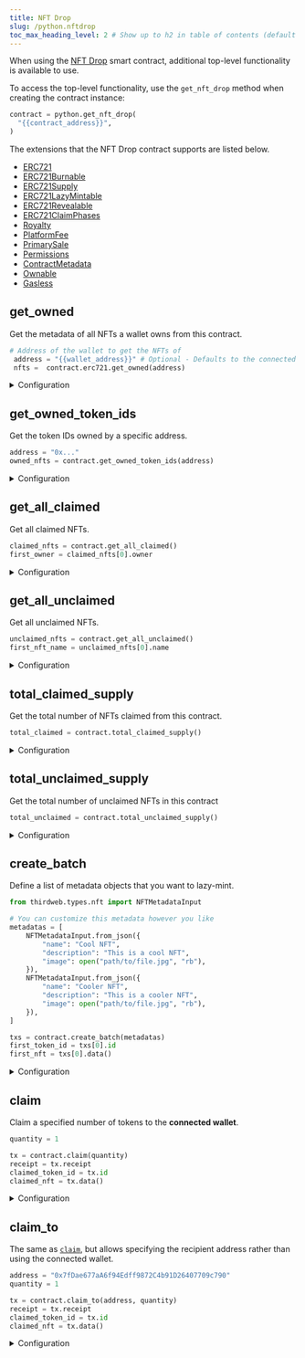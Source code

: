 ```yaml
---
title: NFT Drop
slug: /python.nftdrop
toc_max_heading_level: 2 # Show up to h2 in table of contents (default is up to h3)
---
```


When using the [NFT Drop](https://thirdweb.com/thirdweb.eth/DropERC721) smart contract, additional top-level functionality is available to use.

To access the top-level functionality, use the `get_nft_drop` method when creating the contract instance:

```python
contract = python.get_nft_drop(
  "{{contract_address}}",
)
```

The extensions that the NFT Drop contract supports are listed below.

- [ERC721](/python/python.erc721)
- [ERC721Burnable](/python/python.erc721burnable)
- [ERC721Supply](/python/python.erc721supply)
- [ERC721LazyMintable](/python/python.erc721lazymintable)
- [ERC721Revealable](/python/python.delayedreveal721)
- [ERC721ClaimPhases](/python/python.erc721claimconditions)
- [Royalty](/python/python.contractroyalty)
- [PlatformFee](/python/python.platformfee)
- [PrimarySale](/python/python.contractprimarysale)
- [Permissions](/python/python.permissions)
- [ContractMetadata](/python/python.contractmetadata)
- [Ownable](/python/python.ownable)
- [Gasless](/python/python.gasless)

## get_owned

Get the metadata of all NFTs a wallet owns from this contract.

```python
# Address of the wallet to get the NFTs of
 address = "{{wallet_address}}" # Optional - Defaults to the connected wallet
 nfts =  contract.erc721.get_owned(address)
```

<details>
    <summary>Configuration</summary>
    <div>

#### address (optional)

The address of the wallet to get the NFTs of. If not provided, defaults to the **connected wallet** address.

```python
 nfts =  contract.get_owned(
  # highlight-next-line
  "{{wallet_address}}",
)
```

### Return Value

Returns a list of `NFTMetadataOwner` objects.

```python
class NFTMetadataOwner:
    metadata: NFTMetadata
    owner: str
```

</div>
</details>

## get_owned_token_ids

Get the token IDs owned by a specific address.

```python
address = "0x..."
owned_nfts = contract.get_owned_token_ids(address)
```

<details>
<summary>Configuration</summary>
<div>

#### address

The address to get the token IDs for. Must be of type `str`.

### Return Value

Returns a list of the owned nfts.

```python
List[int]
```

</div>
</details>

## get_all_claimed

Get all claimed NFTs.

```python
claimed_nfts = contract.get_all_claimed()
first_owner = claimed_nfts[0].owner
```

<details>
<summary>Configuration</summary>
<div>

#### query_params (optional)

Provide an optional `QueryAllParams` object to configure the query. Useful for paginating the results.

```python
class QueryAllParams:
    start: int = 0
    count: int = 100
```

```python
from thirdweb.types.nft import QueryAllParams
query_params = QueryAllParams(
  # The number of NFTs to return
  count= 100, # Default is 100
  # The index to start from
  start= 0, # Default is 0
)

nfts = contract.get_all_claimed(query_params)
```

### Return Value

List of `NFTMetadataOwner` Objects

```python
class NFTMetadataOwner:
    metadata: NFTMetadata
    owner: str
```

</div>
</details>

## get_all_unclaimed

Get all unclaimed NFTs.

```python
unclaimed_nfts = contract.get_all_unclaimed()
first_nft_name = unclaimed_nfts[0].name
```

<details>
<summary>Configuration</summary>
<div>

#### query_params (optional)

Provide an optional `QueryAllParams` object to configure the query. Useful for paginating the results.

```python
class QueryAllParams:
    start: int = 0
    count: int = 100
```

```python
from thirdweb.types.nft import QueryAllParams
query_params = QueryAllParams(
  # The number of NFTs to return
  count= 100, # Default is 100
  # The index to start from
  start= 0, # Default is 0
)

nfts = contract.get_all_unclaimed(query_params)
```

### Return Value

A list of unclaimed `NFTMetadata` objects

```python
class NFTMetadata:
    id: int
    uri: str
    name: str
    description: Optional[str] = None
    image: Optional[str] = None
    external_url: Optional[str] = None
    animation_url: Optional[str] = None
    background_color: Optional[str] = None
    properties: Optional[Dict[Any, Any]] = None
    attributes: Optional[Dict[str, Any]] = None
```

</div>
</details>

## total_claimed_supply

Get the total number of NFTs claimed from this contract.

```python
total_claimed = contract.total_claimed_supply()
```

<details>
<summary>Configuration</summary>
<div>

### Return Value

An `int` representing the number of NFTs claimed from this contract.

</div>
</details>

## total_unclaimed_supply

Get the total number of unclaimed NFTs in this contract

```python
total_unclaimed = contract.total_unclaimed_supply()
```

<details>
<summary>Configuration</summary>
<div>

### Return Value

An `int` representing the total number of unclaimed NFTs in this contract.

</div>
</details>

## create_batch

Define a list of metadata objects that you want to lazy-mint.

```python
from thirdweb.types.nft import NFTMetadataInput

# You can customize this metadata however you like
metadatas = [
    NFTMetadataInput.from_json({
        "name": "Cool NFT",
        "description": "This is a cool NFT",
        "image": open("path/to/file.jpg", "rb"),
    }),
    NFTMetadataInput.from_json({
        "name": "Cooler NFT",
        "description": "This is a cooler NFT",
        "image": open("path/to/file.jpg", "rb"),
    }),
]

txs = contract.create_batch(metadatas)
first_token_id = txs[0].id
first_nft = txs[0].data()
```

<details>
    <summary>Configuration</summary>
    <div>

A list of metadata objects for the NFTs you want to mint.

Must be a `List` of `NFTMetadataInput` `object`s that conform to the [metadata standards](https://docs.opensea.io/docs/metadata-standards#metadata-structure).
Alternatively, you can provide a list of `string`s that point to valid metadata objects,
to override the default behavior of uploading and pinning the metadata to IPFS (shown below).

```python
# highlight-start
metadatas = [
    NFTMetadataInput.from_json({
        "name": "Cool NFT",
        "description": "This is a cool NFT",
        "image": open("path/to/file.jpg", "rb"),
    }),
    NFTMetadataInput.from_json({
        "name": "Cooler NFT",
        "description": "This is a cooler NFT",
        "image": open("path/to/file.jpg", "rb"),
    }),
]
# highlight-end

txResult = contract.create_batch(metadatas)
```

```python
class NFTMetadataInput:
    name: str
    description: Optional[str] = None
    image: Optional[str] = None
    external_url: Optional[str] = None
    animation_url: Optional[str] = None
    background_color: Optional[str] = None
    properties: Optional[Dict[str, Any]] = None
    attributes: Optional[Dict[str, Any]] = None
```

</div>
</details>

## claim

Claim a specified number of tokens to the **connected wallet**.

```python
quantity = 1

tx = contract.claim(quantity)
receipt = tx.receipt
claimed_token_id = tx.id
claimed_nft = tx.data()
```

<details>
    <summary>Configuration</summary>
    <div>

#### quantity (required)

The number of tokens to claim.

Must be an `int`.

</div>
</details>


## claim_to

The same as [`claim`](#claim), but allows specifying the recipient
address rather than using the connected wallet.

```python
address = "0x7fDae677aA6f94Edff9872C4b91D26407709c790"
quantity = 1

tx = contract.claim_to(address, quantity)
receipt = tx.receipt
claimed_token_id = tx.id
claimed_nft = tx.data()
```

<details>
    <summary>Configuration</summary>
    <div>

#### recipient (required)

The wallet address to receive the claimed tokens.

Must be a `string`.

#### quantity (required)

The number of tokens to claim.

Must be an `int`.

</div>
</details>
